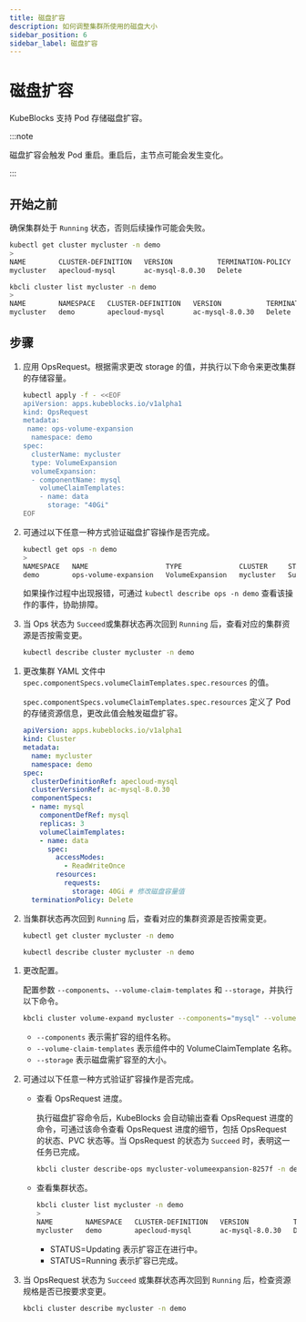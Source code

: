 ```yaml
---
title: 磁盘扩容
description: 如何调整集群所使用的磁盘大小
sidebar_position: 6
sidebar_label: 磁盘扩容
---
```



# 磁盘扩容

KubeBlocks 支持 Pod 存储磁盘扩容。

:::note

磁盘扩容会触发 Pod 重启。重启后，主节点可能会发生变化。

:::

## 开始之前

确保集群处于 `Running` 状态，否则后续操作可能会失败。

<Tabs>

<TabItem value="kubectl" label="kubectl" default>

```bash
kubectl get cluster mycluster -n demo
>
NAME        CLUSTER-DEFINITION   VERSION           TERMINATION-POLICY   STATUS    AGE
mycluster   apecloud-mysql       ac-mysql-8.0.30   Delete               Running   27m
```

</TabItem>

<TabItem value="kbcli" label="kbcli">

```bash
kbcli cluster list mycluster -n demo
>
NAME        NAMESPACE   CLUSTER-DEFINITION   VERSION           TERMINATION-POLICY   STATUS    CREATED-TIME
mycluster   demo        apecloud-mysql       ac-mysql-8.0.30   Delete               Running   Sep 19,2024 16:01 UTC+0800
```

</TabItem>

</Tabs>

## 步骤

<Tabs>

<TabItem value="OpsRequest" label="OpsRequest" default>

1. 应用 OpsRequest。根据需求更改 storage 的值，并执行以下命令来更改集群的存储容量。

    ```bash
    kubectl apply -f - <<EOF
    apiVersion: apps.kubeblocks.io/v1alpha1
    kind: OpsRequest
    metadata:
     name: ops-volume-expansion
      namespace: demo
    spec:
      clusterName: mycluster
      type: VolumeExpansion
      volumeExpansion:
      - componentName: mysql
        volumeClaimTemplates:
        - name: data
          storage: "40Gi"
    EOF
    ```

2. 可通过以下任意一种方式验证磁盘扩容操作是否完成。

    ```bash
    kubectl get ops -n demo
    >
    NAMESPACE   NAME                   TYPE              CLUSTER     STATUS    PROGRESS   AGE
    demo        ops-volume-expansion   VolumeExpansion   mycluster   Succeed   3/3        6m
    ```

   如果操作过程中出现报错，可通过 `kubectl describe ops -n demo` 查看该操作的事件，协助排障。

3. 当 Ops 状态为 `Succeed`或集群状态再次回到 `Running` 后，查看对应的集群资源是否按需变更。

   ```bash
   kubectl describe cluster mycluster -n demo
   ```

</TabItem>

<TabItem value="编辑集群 YAML 文件" label="编辑集群 YAML 文件">

1. 更改集群 YAML 文件中 `spec.componentSpecs.volumeClaimTemplates.spec.resources` 的值。

   `spec.componentSpecs.volumeClaimTemplates.spec.resources` 定义了 Pod 的存储资源信息，更改此值会触发磁盘扩容。

   ```yaml
   apiVersion: apps.kubeblocks.io/v1alpha1
   kind: Cluster
   metadata:
     name: mycluster
     namespace: demo
   spec:
     clusterDefinitionRef: apecloud-mysql
     clusterVersionRef: ac-mysql-8.0.30
     componentSpecs:
     - name: mysql
       componentDefRef: mysql
       replicas: 3
       volumeClaimTemplates:
       - name: data
         spec:
           accessModes:
             - ReadWriteOnce
           resources:
             requests:
               storage: 40Gi # 修改磁盘容量值
     terminationPolicy: Delete
   ```

2. 当集群状态再次回到 `Running` 后，查看对应的集群资源是否按需变更。

   ```bash
   kubectl get cluster mycluster -n demo

   kubectl describe cluster mycluster -n demo
   ```

</TabItem>

<TabItem value="kbcli" label="kbcli">

1. 更改配置。

    配置参数 `--components`、`--volume-claim-templates` 和 `--storage`，并执行以下命令。

    ```bash
    kbcli cluster volume-expand mycluster --components="mysql" --volume-claim-templates="data" --storage="40Gi" -n demo
    ```

    - `--components` 表示需扩容的组件名称。
    - `--volume-claim-templates` 表示组件中的 VolumeClaimTemplate 名称。
    - `--storage` 表示磁盘需扩容至的大小。

2. 可通过以下任意一种方式验证扩容操作是否完成。

   - 查看 OpsRequest 进度。

      执行磁盘扩容命令后，KubeBlocks 会自动输出查看 OpsRequest 进度的命令，可通过该命令查看 OpsRequest 进度的细节，包括 OpsRequest 的状态、PVC 状态等。当 OpsRequest 的状态为 `Succeed` 时，表明这一任务已完成。

      ```bash
      kbcli cluster describe-ops mycluster-volumeexpansion-8257f -n demo
      ```

   - 查看集群状态。

      ```bash
      kbcli cluster list mycluster -n demo
      >
      NAME        NAMESPACE   CLUSTER-DEFINITION   VERSION           TERMINATION-POLICY   STATUS     CREATED-TIME
      mycluster   demo        apecloud-mysql       ac-mysql-8.0.30   Delete               Updating   Sep 19,2024 16:01 UTC+0800
      ```

     * STATUS=Updating 表示扩容正在进行中。
     * STATUS=Running 表示扩容已完成。

3. 当 OpsRequest 状态为 `Succeed` 或集群状态再次回到 `Running` 后，检查资源规格是否已按要求变更。

    ```bash
    kbcli cluster describe mycluster -n demo
    ```

</TabItem>

</Tabs>
